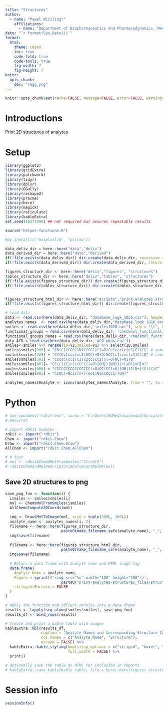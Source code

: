 ```yaml
---
title: "Structures"
author:
  - name: "Paweł Wiczling*"
    affiliations:
      - name: "Department of Biopharmaceutics and Pharmacodynamics, Medical University of Gdańsk, Gen. J. Hallera 107, 80-416 Gdańsk, Poland"
date: "`r format(Sys.Date())`"
format:
  html:
    theme: cosmo
    toc: true
    code-fold: true  
    code-tools: true
    fig-width: 7
    fig-height: 7
knitr:
  opts_chunk: 
    dev: "ragg_png"
---
```


```r
knitr::opts_chunk$set(cache=FALSE, message=FALSE, error=FALSE, warning=FALSE, comment=NA, out.width='95%')
```

# Introductions

Print 2D structures of analytes

# Setup
```r
library(ggplot2)
library(gridExtra)
library(patchwork)
library(tidyr)
library(dplyr)
library(GGally)
library(reshape2)
library(pracma)
library(here)
library(magick)
library(reticulate)
library(kableExtra)
set.seed(10271998) ## not required but assures repeatable results

source("helper-functions.R")

#py_install(c("matplotlib", "pillow"))
```

```r
data_deliv_dir = here::here("data","deliv")
data_derived_dir = here::here("data","derived")
if(!file.exists(data_deliv_dir)) dir.create(data_deliv_dir, recursive = T)
if(!file.exists(data_derived_dir)) dir.create(data_derived_dir, recursive = T)

figures_structure_dir <- here::here("deliv","figures", "structures")
tables_structure_dir <- here::here("deliv","tables", "structures")
if(!file.exists(figures_structure_dir)) dir.create(figures_structure_dir, recursive = T)
if(!file.exists(tables_structure_dir)) dir.create(tables_structure_dir, recursive = T)


figures_structure_html_dir <- here::here("scripts","print-analytes-structures_files", "structures")
if(!file.exists(figures_structure_html_dir)) dir.create(figures_structure_html_dir, recursive = T)

```

```r
# load data
data <- read.csv(here(data_deliv_dir, "database_logk_1026.csv"), header = TRUE)
analytes_names  <- read.csv(here(data_deliv_dir,"database_logk_1026_analyte_names.csv"), header = TRUE)
smiles <- read.csv(here(data_deliv_dir,"smiles1026.smi"), sep = "\t", header = FALSE)
functional_groups = read.csv(here(data_deliv_dir, 'checkmol_functional_groups.csv'))
functional_groups_names = read.csv(here(data_deliv_dir,'checkmol_functional_group_names.csv'))
data_ACD = read.csv(here(data_deliv_dir,'ACD_pKas.csv'))
smiles<-smiles %>% rename(ID=V2,smiles=V1) %>% select(ID,smiles)
smiles$smiles[905] = "CN(C1CCCCC1N1CCCC1)C(=O)Cc1ccc(c(c1)Cl)Cl" # remove tartrate moiety 
smiles$smiles[425] = "CC(Cc1ccc(cc1)OCC(=O)O)NCC(c1cccc(c1)Cl)O" # remove Na+ and dissociation
smiles$smiles[501] = "c1ccc(cc1)C1(c2ccccc2)C(=O)NC(=N1)O"
smiles$smiles[401]= "CC(C)(C)c1c(CC(C(=O)[OH])[NH2])c(=O)[nH]o1"
smiles$smiles[686] = "CCCCCCCCCCCCCCCC(=O)OC(CC(=O)[OH])C[N+](C)(C)C"
smiles$smiles[901] = "CCOC(=Nc1c[n+](no1)N1CCOCC1)[OH]"

analytes_names$Analyte <- iconv(analytes_names$Analyte, from = "", to = "UTF-8", sub = "byte")
```

# Python

```r
# use_condaenv("rdkit-env", conda = "C:/Users/GUMed/anaconda3/Scripts/conda.exe", required = TRUE)
#.Renviron
```

```r
# Import RDKit modules
rdkit <- import("rdkit")
Chem <- import("rdkit.Chem")
Draw <- import("rdkit.Chem.Draw")
AllChem <- import("rdkit.Chem.AllChem")

# # test 
# mol <- rdkit$Chem$MolFromSmiles("CC(=O)O")
# rdkit$Chem$rdMolDescriptors$CalcExactMolWt(mol)
```

## Save 2D structures to png
```r
save_png_fun <- function(i) {
  ismiles <- smiles$smiles[i]
  mol <- Chem$MolFromSmiles(ismiles)
  AllChem$Compute2DCoords(mol)
  
  img <- Draw$MolToImage(mol, size = tuple(300L, 300L))
  analyte_name <- analytes_names[i, 2]
  filename <- here::here(figures_structure_dir, 
                         paste0(make_filename_safe(analyte_name), "_", i, ".png"))
  img$save(filename)
  
  filename <- here::here(figures_structure_html_dir, 
                         paste0(make_filename_safe(analyte_name), "_", i, ".png"))
  img$save(filename)
  
  # Return a data frame with analyte name and HTML image tag
  data.frame(
    Analyte_Name = analyte_name,
    Figure = sprintf('<img src="%s" width="100" height="100"/>',  
                         paste0("print-analytes-structures_files/structures/", make_filename_safe(analyte_name), "_", i, ".png")),
    stringsAsFactors = FALSE
  )
}

# Apply the function and collect results into a data frame
results <- lapply(seq_along(smiles$smiles), save_png_fun)
results_df <- bind_rows(results)

# Create and print a kable table with images
kableExtra::kbl(results_df, 
                caption = "Analyte Names and Corresponding Structure Images",
                col.names = c("Analyte Name", "Structure"),
                escape = FALSE) %>%
  kableExtra::kable_styling(bootstrap_options = c("striped", "hover", "condensed"),
                            full_width = FALSE) %>%
  print()

# Optionally save the table as HTML for inclusion in reports
# kableExtra::save_kable(kable_table, file = here::here(figures_structure_dir, "analyte_table.html"))

```

# Session info
```r
sessionInfo()
```
